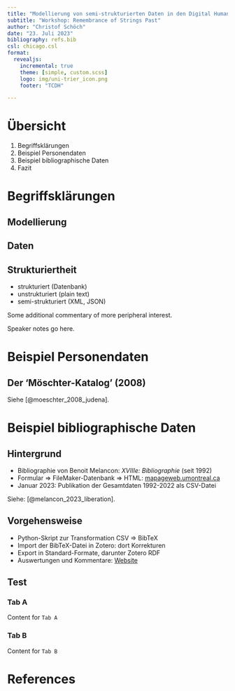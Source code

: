 ```yaml
---
title: "Modellierung von semi-strukturierten Daten in den Digital Humanities"
subtitle: "Workshop: Remembrance of Strings Past"
author: "Christof Schöch"
date: "23. Juli 2023"
bibliography: refs.bib
csl: chicago.csl
format: 
  revealjs:
    incremental: true
    theme: [simple, custom.scss]
    logo: img/uni-trier_icon.png
    footer: "TCDH"

---
```


# Übersicht 

1. Begriffsklärungen
2. Beispiel Personendaten
3. Beispiel bibliographische Daten
4. Fazit


# Begriffsklärungen 

## Modellierung 

## Daten 

## Strukturiertheit 

- strukturiert (Datenbank)
- unstrukturiert (plain text)
- semi-strukturiert (XML, JSON)

::: aside
Some additional commentary of more peripheral interest.
:::

::: {.notes}
Speaker notes go here.
:::



# Beispiel Personendaten 

## Der 'Möschter-Katalog' (2008)

::: aside
Siehe [@moeschter_2008_judena]. 
:::




# Beispiel bibliographische Daten



## Hintergrund 

- Bibliographie von Benoit Melancon: *XVIIIe: Bibliographie* (seit 1992)
- Formular => FileMaker-Datenbank => HTML: [mapageweb.umontreal.ca](http://www.mapageweb.umontreal.ca/melancon/biblio.tdm.html)
- Januar 2023: Publikation der Gesamtdaten 1992-2022 als CSV-Datei

::: aside
Siehe: [@melancon_2023_liberation]. 
:::

## Vorgehensweise 

- Python-Skript zur Transformation CSV => BibTeX
- Import der BibTeX-Datei in Zotero: dort Korrekturen
- Export in Standard-Formate, darunter Zotero RDF
- Auswertungen und Kommentare: [Website](https://christofs.github.io/BIB18/)



## Test

::: {.panel-tabset}

### Tab A

Content for `Tab A`

### Tab B

Content for `Tab B`

:::


# References 

::: {#refs}
:::
